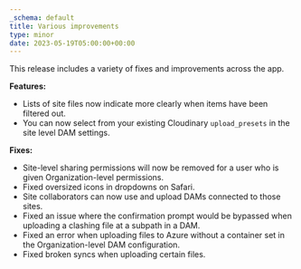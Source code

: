 ```yaml
---
_schema: default
title: Various improvements
type: minor
date: 2023-05-19T05:00:00+00:00
---
```

This release includes a variety of fixes and improvements across the app.

**Features:**

* Lists of site files now indicate more clearly when items have been filtered out.
* You can now select from your existing Cloudinary `upload_presets` in the site level DAM settings.

**Fixes:**

* Site-level sharing permissions will now be removed for a user who is given Organization-level permissions.
* Fixed oversized icons in dropdowns on Safari.
* Site collaborators can now use and upload DAMs connected to those sites.
* Fixed an issue where the confirmation prompt would be bypassed when uploading a clashing file at a subpath in a DAM.
* Fixed an error when uploading files to Azure without a container set in the Organization-level DAM configuration.
* Fixed broken syncs when uploading certain files.